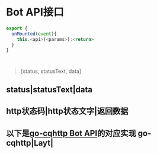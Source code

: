 # Bot API接口

```js
export {
  onMounted(event){
    this.<api>(<params>):<return>
  }
}
```
# <return>
> [status, statusText, data]

status|statusText|data
---
http状态码|http状态文字|返回数据
---


以下是[go-cqhttp Bot API](https://docs.go-cqhttp.org/api/#%E5%93%8D%E5%BA%94%E8%AF%B4%E6%98%8E)的对应实现
go-cqhttp|Layt|
---
